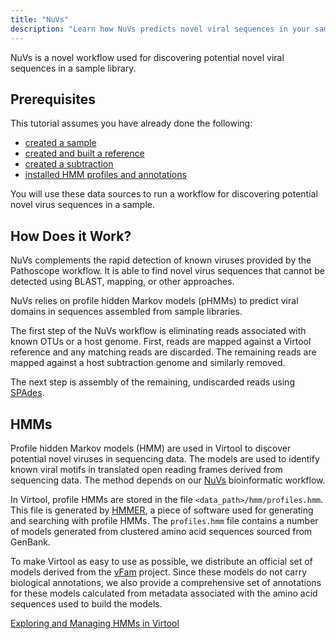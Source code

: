 ```yaml
---
title: "NuVs"
description: "Learn how NuVs predicts novel viral sequences in your sample."
---
```


NuVs is a novel workflow used for discovering potential novel viral sequences in a sample
library.

## Prerequisites

This tutorial assumes you have already done the following:

- [created a sample](/docs/manual/tutorials/sample/)
- [created and built a reference](/docs/manual/tutorials/reference/)
- [created a subtraction](/docs/manual/tutorials/subtraction/)
- [installed HMM profiles and annotations](/docs/manual/tutorials/hmms/)

You will use these data sources to run a workflow for discovering potential novel virus sequences in a sample.

## How Does it Work?

NuVs complements the rapid detection of known viruses provided by the Pathoscope workflow.
It is able to find novel virus sequences that cannot be detected using BLAST, mapping, or
other approaches.

NuVs relies on profile hidden Markov models (pHMMs) to predict viral domains in sequences
assembled from sample libraries.

The first step of the NuVs workflow is eliminating reads associated with known OTUs or a
host genome. First, reads are mapped against a Virtool reference and any matching reads
are discarded. The remaining reads are mapped against a host subtraction genome and
similarly removed.

The next step is assembly of the remaining, undiscarded reads using
[SPAdes](http://cab.spbu.ru/software/spades).

## HMMs

Profile hidden Markov models (HMM) are used in Virtool to discover potential novel viruses
in sequencing data. The models are used to identify known viral motifs in translated open
reading frames derived from sequencing data. The method depends on our
[NuVs](https://github.com/virtool/nuvs) bioinformatic workflow.

In Virtool, profile HMMs are stored in the file `<data_path>/hmm/profiles.hmm`. This file
is generated by [HMMER](http://hmmer.org), a piece of software used for generating and
searching with profile HMMs. The `profiles.hmm` file contains a number of models generated
from clustered amino acid sequences sourced from GenBank.

To make Virtool as easy to use as possible, we distribute an official set of models
derived from the [vFam](http://derisilab.ucsf.edu/software/vFam/) project. Since these
models do not carry biological annotations, we also provide a comprehensive set of
annotations for these models calculated from metadata associated with the amino acid
sequences used to build the models.

[Exploring and Managing HMMs in Virtool](/docs/manual/guide/hmms)
